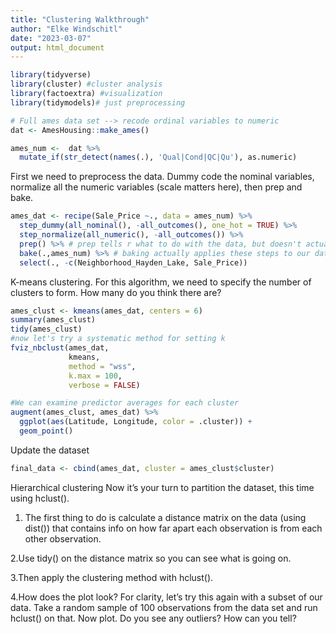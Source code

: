 ```yaml
---
title: "Clustering Walkthrough"
author: "Elke Windschitl"
date: "2023-03-07"
output: html_document
---
```


```r
library(tidyverse) 
library(cluster) #cluster analysis
library(factoextra) #visualization
library(tidymodels)# just preprocessing 
```

```r
# Full ames data set --> recode ordinal variables to numeric
dat <- AmesHousing::make_ames()

ames_num <-  dat %>%
  mutate_if(str_detect(names(.), 'Qual|Cond|QC|Qu'), as.numeric) 
```

First we need to preprocess the data.  Dummy code the nominal variables, normalize all the numeric variables (scale matters here), then prep and bake.
```r
ames_dat <- recipe(Sale_Price ~., data = ames_num) %>% 
  step_dummy(all_nominal(), -all_outcomes(), one_hot = TRUE) %>% 
  step_normalize(all_numeric(), -all_outcomes()) %>% 
  prep() %>% # prep tells r what to do with the data, but doesn't actually do it
  bake(.,ames_num) %>% # baking actually applies these steps to our data
  select(., -c(Neighborhood_Hayden_Lake, Sale_Price))
```

K-means clustering.  For this algorithm, we need to specify the number of clusters to form.  How many do you think there are?  
```r
ames_clust <- kmeans(ames_dat, centers = 6)
summary(ames_clust)
tidy(ames_clust)
#now let's try a systematic method for setting k
fviz_nbclust(ames_dat,
             kmeans,
             method = "wss",
             k.max = 100,
             verbose = FALSE)
```

```r
#We can examine predictor averages for each cluster
augment(ames_clust, ames_dat) %>% 
  ggplot(aes(Latitude, Longitude, color = .cluster)) +
  geom_point()
```

Update the dataset
```r
final_data <- cbind(ames_dat, cluster = ames_clust$cluster)
```

Hierarchical clustering
Now it's your turn to partition the dataset, this time using hclust().

1. The first thing to do is calculate a distance matrix on the data (using dist()) that contains info on how far apart each observation is from each other observation.  

2.Use tidy() on the distance matrix so you can see what is going on.


3.Then apply the clustering method with hclust().


4.How does the plot look?  For clarity, let's try this again with a subset of our data.  Take a random sample of 100 observations from the data set and run hclust() on that.  Now plot.  Do you see any outliers?  How can you tell?  